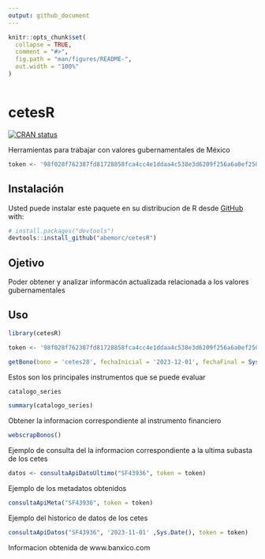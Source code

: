 ```yaml
---
output: github_document
---
```


<!-- README.md is generated from README.Rmd. Please edit that file -->

```r
knitr::opts_chunk$set(
  collapse = TRUE,
  comment = "#>",
  fig.path = "man/figures/README-",
  out.width = "100%"
)
```

```r

```


# cetesR

<!-- badges: start -->
[![CRAN status](https://www.r-pkg.org/badges/version/cetesR)](https://CRAN.R-project.org/package=cetesR)
<!-- badges: end -->

Herramientas para trabajar con valores gubernamentales de México

```r
token <- '98f028f762387fd81728858fca4cc4e1ddaa4c538e3d6209f256a6a0ef25021b'
```



## Instalación

Usted puede instalar este paquete en su distribucion de R desde [GitHub](https://github.com/) with:

``` r
# install.packages("devtools")
devtools::install_github("abemorc/cetesR")
```

## Ojetivo

Poder obtener y  analizar informacón actualizada relacionada a los valores gubernamentales

## Uso

```r
library(cetesR)

token <- '98f028f762387fd81728858fca4cc4e1ddaa4c538e3d6209f256a6a0ef25021b'

getBono(bono = 'cetes28', fechaInicial = '2023-12-01', fechaFinal = Sys.Date(), token)

```



Estos son los principales instrumentos  que se puede evaluar
```r

catalogo_series

```

```r
summary(catalogo_series)
```


Obtener la informacion correspondiente al instrumento financiero

```r

webscrapBonos()

```

Ejemplo de consulta del la informacion correspondiente a la ultima subasta de los cetes

```r
datos <- consultaApiDatoUltimo("SF43936", token = token)
```

Ejemplo de los metadatos obtenidos
```r
consultaApiMeta("SF43936", token = token)
```

Ejemplo del historico de datos de los cetes
```r
consultaApiDatos("SF43936", '2023-11-01' ,Sys.Date(), token = token)
```


Informacion obtenida de www.banxico.com


